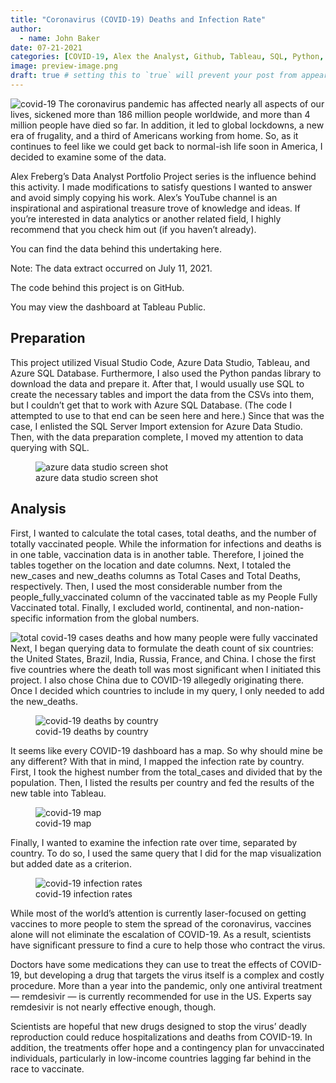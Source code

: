 ```yaml
---
title: "Coronavirus (COVID-19) Deaths and Infection Rate"
author:
  - name: John Baker
date: 07-21-2021
categories: [COVID-19, Alex the Analyst, Github, Tableau, SQL, Python, ] # self-defined categories
image: preview-image.png
draft: true # setting this to `true` will prevent your post from appearing on your listing page until you're ready!
---
```

![covid-19](images/covid-19.png)
The coronavirus pandemic has affected nearly all aspects of our lives, sickened more than 186 million people worldwide, and more than 4 million people have died so far. In addition, it led to global lockdowns, a new era of frugality, and a third of Americans working from home. So, as it continues to feel like we could get back to normal-ish life soon in America, I decided to examine some of the data.

Alex Freberg’s Data Analyst Portfolio Project series is the influence behind this activity. I made modifications to satisfy questions I wanted to answer and avoid simply copying his work. Alex’s YouTube channel is an inspirational and aspirational treasure trove of knowledge and ideas. If you’re interested in data analytics or another related field, I highly recommend that you check him out (if you haven’t already).

You can find the data behind this undertaking here.

Note: The data extract occurred on July 11, 2021.

The code behind this project is on GitHub.

You may view the dashboard at Tableau Public.

## Preparation
This project utilized Visual Studio Code, Azure Data Studio, Tableau, and Azure SQL Database. Furthermore, I also used the Python pandas library to download the data and prepare it. After that, I would usually use SQL to create the necessary tables and import the data from the CSVs into them, but I couldn’t get that to work with Azure SQL Database. (The code I attempted to use to that end can be seen here and here.) Since that was the case, I enlisted the SQL Server Import extension for Azure Data Studio. Then, with the data preparation complete, I moved my attention to data querying with SQL.

![azure data studio screen shot](images/azure_data_studio_screenshot.png)

## Analysis
First, I wanted to calculate the total cases, total deaths, and the number of totally vaccinated people. While the information for infections and deaths is in one table, vaccination data is in another table. Therefore, I joined the tables together on the location and date columns. Next, I totaled the new_cases and new_deaths columns as Total Cases and Total Deaths, respectively. Then, I used the most considerable number from the people_fully_vaccinated column of the vaccinated table as my People Fully Vaccinated total. Finally, I excluded world, continental, and non-nation-specific information from the global numbers.

![total covid-19 cases deaths and how many people were fully vaccinated](images/totals_2021-07-11.png)
Next, I began querying data to formulate the death count of six countries: the United States, Brazil, India, Russia, France, and China. I chose the first five countries where the death toll was most significant when I initiated this project. I also chose China due to COVID-19 allegedly originating there. Once I decided which countries to include in my query, I only needed to add the new_deaths.

![covid-19 deaths by country](images/deaths_by_country_2021-07-11.png)

It seems like every COVID-19 dashboard has a map. So why should mine be any different? With that in mind, I mapped the infection rate by country. First, I took the highest number from the total_cases and divided that by the population. Then, I listed the results per country and fed the results of the new table into Tableau.

![covid-19 map](images/map_2021-07-11.png)

Finally, I wanted to examine the infection rate over time, separated by country. To do so, I used the same query that I did for the map visualization but added date as a criterion.

![covid-19 infection rates](images/infection_rate_2021-07-11.png)

While most of the world’s attention is currently laser-focused on getting vaccines to more people to stem the spread of the coronavirus, vaccines alone will not eliminate the escalation of COVID-19. As a result, scientists have significant pressure to find a cure to help those who contract the virus.

Doctors have some medications they can use to treat the effects of COVID-19, but developing a drug that targets the virus itself is a complex and costly procedure. More than a year into the pandemic, only one antiviral treatment — remdesivir — is currently recommended for use in the US. Experts say remdesivir is not nearly effective enough, though.

Scientists are hopeful that new drugs designed to stop the virus’ deadly reproduction could reduce hospitalizations and deaths from COVID-19. In addition, the treatments offer hope and a contingency plan for unvaccinated individuals, particularly in low-income countries lagging far behind in the race to vaccinate.